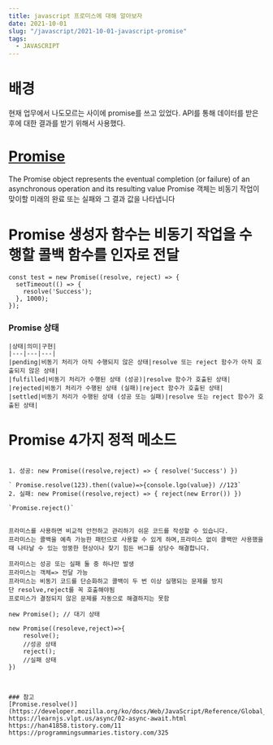 ```yaml
---
title: javascript 프로미스에 대해 알아보자
date: 2021-10-01
slug: "/javascript/2021-10-01-javascript-promise"
tags:
  - JAVASCRIPT
--- 
```



# 배경
현재 업무에서 나도모르는 사이에 promise를 쓰고 있었다.
API를 통해 데이터를 받은 후에 대한 결과를 받기 위해서 사용했다.

# [Promise](https://developer.mozilla.org/ko/docs/Web/JavaScript/Reference/Global_Objects/Promise)
 The Promise object represents the eventual completion (or failure) of an asynchronous operation and its resulting value
 Promise 객체는 비동기 작업이 맞이할 미래의 완료 또는 실패와 그 결과 값을 나타냅니다

# Promise 생성자 함수는 비동기 작업을 수행할 콜백 함수를 인자로 전달

```
const test = new Promise((resolve, reject) => {
  setTimeout(() => {
    resolve('Success');
  }, 1000);
});
```

### Promise 상태 
```
|상태|의미|구현|
|---|---|---|
|pending|비동기 처리가 아직 수행되지 않은 상태|resolve 또는 reject 함수가 아직 호출되지 않은 상태|
|fulfilled|비동기 처리가 수행된 상태 (성공)|resolve 함수가 호출된 상태|
|rejected|비동기 처리가 수행된 상태 (실패)|reject 함수가 호출된 상태|
|settled|비동기 처리가 수행된 상태 (성공 또는 실패)|resolve 또는 reject 함수가 호출된 상태|

```
# Promise 4가지 정적 메소드
```

1. 성공: new Promise((resolve,reject) => { resolve('Success') })

` Promise.resolve(123).then((value)=>{console.lgo(value}) //123`
2. 실패: new Promise((resolve,reject) => { reject(new Error()) })

`Promise.reject()`


프라미스를 사용하면 비교적 안전하고 관리하기 쉬운 코드를 작성할 수 있습니다.
프라미스는 콜백을 예측 가능한 패턴으로 사용할 수 있게 하며,프라미스 없이 콜백만 사용했을 때 나타날 수 있는 엉뚱한 현상이나 찾기 힘든 버그를 상당수 해결합니다.

프라미스는 성공 또는 실패 둘 중 하나만 발생
프라미스는 객체=> 전달 가능
프라미스는 비동기 코드를 단순화하고 콜백이 두 번 이상 실행되는 문제를 방지
단 resolve,reject를 꼭 호출해야됨
프로미스가 결정되지 않은 문제를 자동으로 해결하지는 못함

new Promise(); // 대기 상태

new Promise((resoleve,reject)=>{
	resolve(); 
	//성공 상태
	reject(); 
	//실패 상태
})



### 참고
[Promise.resolve()](https://developer.mozilla.org/ko/docs/Web/JavaScript/Reference/Global_Objects/Promise/resolve)
https://learnjs.vlpt.us/async/02-async-await.html
https://han41858.tistory.com/11
https://programmingsummaries.tistory.com/325
```